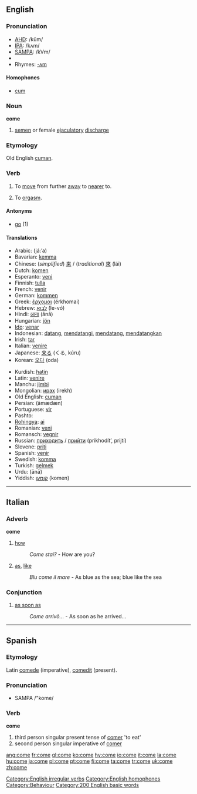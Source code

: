 ==English==

{{rank|old|came|men|107|come|without|make|def}}

===Pronunciation===
*[[w:AHD|AHD]]: /kŭm/
*[[w:IPA|IPA]]: /kʌm/
*[[w:SAMPA|SAMPA]]: /kVm/
*{{audio|en-us-come.ogg|Audio (US)}}
*Rhymes: [[Rhymes:English:-ʌm|-ʌm]]

====Homophones====
*[[cum]]

===Noun===
'''come'''

# {{slang}} [[semen]] or female [[ejaculatory]] [[discharge]]

===Etymology===
Old English [[cuman]].

===Verb===
{{en-verb2|'''to come'''|'''[[comes]]'''|'''[[came]]'''|'''come'''|'''[[coming]]'''}}

# To [[move]] from further [[away]] to [[near]]er to.
# {{slang}} To [[orgasm]].

====Antonyms====
*[[go]] (1)

====Translations====
{{top}}
*Arabic: {{ARchar|[[جاء]]}} (já:’a)
*Bavarian: [[kemma]]
*Chinese: (''simplified'') [[来]] / (''traditional'') [[來]] (lái)
*Dutch: [[komen]]
*Esperanto: [[veni#Esperanto|veni]]
*Finnish: [[tulla]]
*French: [[venir]]
*German: [[kommen]]
*Greek: [[έρχομαι]] (érkhomai)
*Hebrew: [[לבוא]] (le-vó)
*Hindi: [[आना]] (ānā)
*Hungarian: [[jön]]
*[[Ido]]: [[venar]]
*Indonesian: [[datang]], [[datang|mendatangi]], [[datang|mendatang]], [[datang|mendatangkan]]
*Irish: [[tar#Irish|tar]]
*Italian: [[venire]]
*Japanese: [[来る]] (くる, kúru)
*Korean: [[오다]] (oda)
{{mid}}
*Kurdish: [[hatin]]
*Latin: [[venire]]
*Manchu: [[jimbi]]
*Mongolian: [[ирэх]] (irekh)
*Old English: [[cuman]]
*Persian: {{FAchar|[[امدن|آمَدَن]]}} (āmædæn)
*Portuguese: [[vir]]
*Pashto: {{FAchar|[[راتلل]]}}
*[[Rohingya]]: [[ai]]
*Romanian: [[veni]]
*Romansch: [[vegnir]]
*Russian: [[приходить]] / [[прийти]] (prikhodít’, prijtí)
*Slovene: [[priti]]
*Spanish: [[venir]]
*Swedish: [[komma]]
*Turkish: [[gelmek]]
*Urdu: {{URchar|[[انا|آنا]]}} (ānā)
*Yiddish: [[קומען]] (komen)
{{bottom}}

[[Category:English irregular verbs]]

----

==Italian==
===Adverb===
'''come'''

# [[how]]          
#:''Come stai?'' - How are you?
# [[as]], [[like]]
#:''Blu come il mare'' - As blue as the sea; blue like the sea

===Conjunction===
# [[as soon as]]
#:''Come arrivò...'' - As soon as he arrived...

----

==Spanish==
===Etymology===
Latin [[comede]] (imperative), [[comedit]] (present).
===Pronunciation===
*SAMPA /"kome/
===Verb===
'''come'''

# third person singular present tense of [[comer]] 'to eat'
# second person singular imperative of [[comer]]

[[Category:English homophones]]
[[Category:Behaviour]]
[[Category:200 English basic words]]

[[ang:come]]
[[fr:come]]
[[gl:come]]
[[ko:come]]
[[hy:come]]
[[io:come]]
[[it:come]]
[[la:come]]
[[hu:come]]
[[ja:come]]
[[pl:come]]
[[pt:come]]
[[fi:come]]
[[ta:come]]
[[tr:come]]
[[uk:come]]
[[zh:come]]